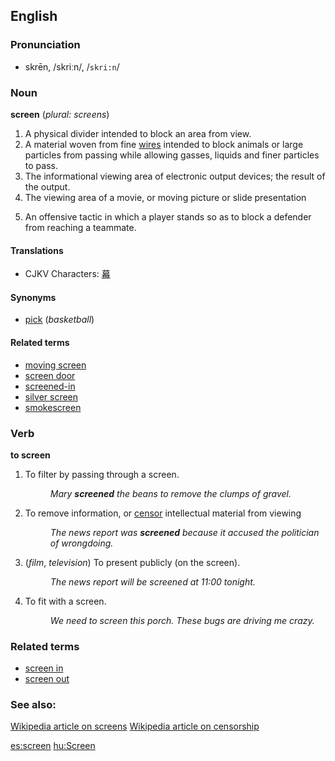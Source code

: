 == English ==
===Pronunciation===
*skrēn, /skriːn/, /<tt>skri:n</tt>/

=== Noun ===
'''screen''' (''plural: screens'')

# A physical divider intended to block an area from view.
# A material woven from fine [[wire]]s intended to block animals or large particles from passing while allowing gasses, liquids and finer particles to pass.
# The informational viewing area of electronic output devices; the result of the output.  
# The viewing area of a movie, or moving picture or slide presentation
# {{hoops}} An offensive tactic in which a player stands so as to block a defender from reaching a teammate.

====Translations====
*CJKV Characters: [[幕]]

====Synonyms====
*[[pick]] (''basketball'')

====Related terms====
*[[moving screen]]
*[[screen door]]
*[[screened-in]]
*[[silver screen]]
*[[smokescreen]]

=== Verb ===
'''to screen'''

# To filter by passing through a screen.
#: ''Mary '''screened''' the beans to remove the clumps of gravel.''
# To remove information, or [[censor]] intellectual material from viewing
#: ''The news report was '''screened''' because it accused the politician of wrongdoing.''
# (''film'', ''television'') To present publicly (on the screen).
#: ''The news report will be screened at 11:00 tonight.''
# To fit with a screen.
#: ''We need to screen this porch.  These bugs are driving me crazy.''

===Related terms===
*[[screen in]]
*[[screen out]]

===See also:===
[[w:Screen|Wikipedia article on screens]]
[[w:Censorship|Wikipedia article on censorship]]

[[es:screen]]
[[hu:Screen]]